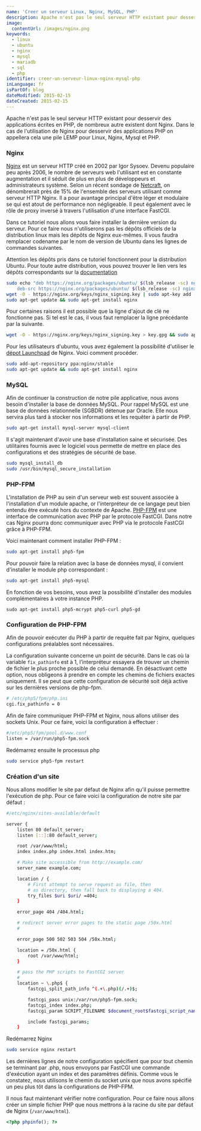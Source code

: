 ```yaml
---
name: 'Creer un serveur Linux, Nginx, MySQL, PHP'
description: Apache n'est pas le seul serveur HTTP existant pour desservir des applications écrites en PHP, de nombreux autre existent dont Nginx. Dans le cas de l'utilisation de Nginx pour desservir des applications PHP on appellera cela une pile LEMP pour Linux, Nginx, Mysql et PHP.
image:
  contentUrl: /images/nginx.png
keywords:
  - linux
  - ubuntu
  - nginx
  - mysql
  - mariadb
  - sql
  - php
identifier: creer-un-serveur-linux-nginx-mysql-php
inLanguage: fr
isPartOf: blog
dateModified: 2015-02-15
dateCreated: 2015-02-15
---
```


Apache n'est pas le seul serveur HTTP existant pour desservir des applications écrites en PHP, de nombreux autre existent dont Nginx. Dans le cas de l'utilisation de Nginx pour desservir des applications PHP on appellera cela une pile LEMP pour Linux, Nginx, Mysql et PHP.

### Nginx

[Nginx](https://nginx.com/) est un serveur HTTP créé en 2002 par Igor Sysoev. Devenu populaire peu après 2006, le nombre de serveurs web l'utilisant est en constante augmentation et il séduit de plus en plus de développeurs et administrateurs système. Selon un récent sondage de [Netcraft](https://news.netcraft.com/archives/category/web-server-survey/), on dénombrerait près de 15% de l'ensemble des serveurs utilisant comme serveur HTTP Nginx. Il a pour avantage principal d'être léger et modulaire se qui est atout de performance non négligeable. Il peut également avec le rôle de proxy inversé à travers l'utilisation d'une interface FastCGI.

Dans ce tutoriel nous allons vous faire installer la dernière version du serveur. Pour ce faire nous n'utiliserons pas les dépôts officiels de la distribution linux mais les dépôts de Nginx eux-mêmes. Il vous faudra remplacer codename par le nom de version de Ubuntu dans les lignes de commandes suivantes.

Attention les dépôts pris dans ce tutoriel fonctionnent pour la distribution Ubuntu. Pour toute autre distribution, vous pouvez trouver le lien vers les dépôts correspondants sur la [documentation](https://nginx.org/en/linux_packages.html)

```bash
sudo echo "deb https://nginx.org/packages/ubuntu/ $(lsb_release -sc) nginx
    deb-src https://nginx.org/packages/ubuntu/ $(lsb_release -sc) nginx" > /etc/apt/sources.list.d/nginx-stable.list
wget -O - https://nginx.org/keys/nginx_signing.key | sudo apt-key add -
sudo apt-get update && sudo apt-get install nginx
```

Pour certaines raisons il est possible que la ligne d'ajout de clé ne fonctionne pas. Si tel est le cas, il vous faut remplacer la ligne précédante par la suivante.

```bash
wget -O - https://nginx.org/keys/nginx_signing.key > key.gpg && sudo apt-key add key.gpg
```

Pour les utilisateurs d'ubuntu, vous avez également la possibilité d'utiliser le [dépot Launchpad](https://launchpad.net/~nginx/+archive/ubuntu/stable) de Nginx. Voici comment procéder.

```bash
sudo add-apt-repository ppa:nginx/stable
sudo apt-get update && sudo apt-get install nginx
```

### MySQL

Afin de continuer la construction de notre pile applicative, nous avons besoin d'installer la base de données MySQL. Pour rappel MySQL est une base de données relationnelle (SGBDR) détenue par Oracle. Elle nous servira plus tard à stocker nos informations et les requêter à partir de PHP.

```bash
sudo apt-get install mysql-server mysql-client
```

Il s'agit maintenant d'avoir une base d'installation saine et sécurisée. Des utilitaires fournis avec le logiciel vous permette de mettre en place des configurations et des stratégies de sécurité de base.

```bash
sudo mysql_install_db
sudo /usr/bin/mysql_secure_installation
```

### PHP-FPM

L'installation de PHP au sein d'un serveur web est souvent associée à l'installation d'un module apache, or l'interpréteur de ce langage peut bien entendu être exécuté hors du contexte de Apache. [PHP-FPM](https://php-fpm.org) est une interface de communication avec PHP par le protocole FastCGI. Dans notre cas Nginx pourra donc communiquer avec PHP via le protocole FastCGI grâce à PHP-FPM.

Voici maintenant comment installer PHP-FPM :

```bash
sudo apt-get install php5-fpm
```

Pour pouvoir faire la relation avec la base de données mysql, il convient d'installer le module php correspondant :

```bash
sudo apt-get install php5-mysql
```

En fonction de vos besoins, vous avez la possibilité d'installer des modules complémentaires à votre instance PHP.

```
sudo apt-get install php5-mcrypt php5-curl php5-gd
```

### Configuration de PHP-FPM

Afin de pouvoir exécuter du PHP à partir de requête fait par Nginx, quelques configurations préalables sont nécessaires.

La configuration suivante concerne un point de sécurité. Dans le cas où la variable `fix_pathinfo` est à 1, l’interpréteur essayera de trouver un chemin de fichier le plus proche possible de celui demandé. En désactivant cette option, nous obligeons à prendre en compte les chemins de fichiers exactes uniquement. Il se peut que cette configuration de sécurité soit déjà active sur les dernières versions de php-fpm.

```bash
# /etc/php5/fpm/php.ini
cgi.fix_pathinfo = 0
```

Afin de faire communiquer PHP-FPM et Nginx, nous allons utiliser des sockets Unix. Pour ce faire, voici la configuration à effectuer :

```bash
#/etc/php5/fpm/pool.d/www.conf
listen = /var/run/php5-fpm.sock
```

Redémarrez ensuite le processus php

```bash
sudo service php5-fpm restart
```

### Création d'un site

Nous allons modifier le site par défaut de Nginx afin qu'il puisse permettre l'exécution de php. Pour ce faire voici la configuration de notre site par défaut :

```bash
#/etc/nginx/sites-available/default

server {
    listen 80 default_server;
    listen [::]:80 default_server;

    root /var/www/html;
    index index.php index.html index.htm;

    # Make site accessible from http://example.com/
    server_name example.com;

    location / {
        # First attempt to serve request as file, then
        # as directory, then fall back to displaying a 404.
        try_files $uri $uri/ =404;
    }

    error_page 404 /404.html;

    # redirect server error pages to the static page /50x.html
    #

    error_page 500 502 503 504 /50x.html;

    location = /50x.html {
        root /var/www/html;
    }

    # pass the PHP scripts to FastCGI server
    #
    location ~ \.php$ {
        fastcgi_split_path_info ^(.+\.php)(/.+)$;

        fastcgi_pass unix:/var/run/php5-fpm.sock;
        fastcgi_index index.php;
        fastcgi_param SCRIPT_FILENAME $document_root$fastcgi_script_name;

        include fastcgi_params;
    }
```

Redémarrez Nginx

```bash
sudo service nginx restart
```

Les dernières lignes de notre configuration spécifient que pour tout chemin se terminant par .php, nous envoyons par FastCGI une commande d'exécution ayant un index et des paramètres définis. Comme vous le constatez, nous utilisons le chemin du socket unix que nous avons spécifié un peu plus tôt dans la configurations de PHP-FPM.

Il nous faut maintenant vérifier notre configuration. Pour ce faire nous allons créer un simple fichier PHP que nous mettrons à la racine du site par défaut de Nginx (`/var/www/html`).

```php
<?php phpinfo(); ?>
```
